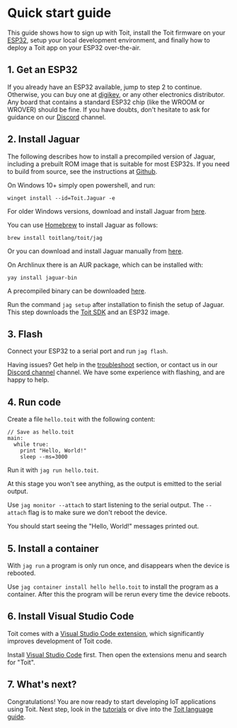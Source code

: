 
# Quick start guide

This guide shows how to sign up with Toit, install the Toit firmware on your [ESP32](https://www.espressif.com/en/products/socs/esp32),
setup your local development environment, and finally how to deploy a Toit app on your ESP32 over-the-air.

## 1. Get an ESP32

If you already have an ESP32 available, jump to step 2 to continue. Otherwise, you can buy one at [digikey](https://www.digikey.com), or
any other electronics distributor. Any board that contains a standard ESP32 chip (like the WROOM or WROVER) should be fine.
If you have doubts, don't hesitate to ask for guidance on our [Discord](https://discord.com/embed/invite/Q7Y9VQ5nh2) channel.

## 2. Install Jaguar

The following describes how to install a precompiled version of Jaguar,
including a prebuilt ROM image that is suitable for most ESP32s.  If you need to
build from source, see the instructions at [Github](https://github.com/toitlang/jaguar/).


<Tabs>
<Tab label="Windows">

On Windows 10+ simply open powershell, and run:
```shell
winget install --id=Toit.Jaguar -e
```

For older Windows versions, download and install Jaguar from
[here](https://github.com/toitlang/jaguar/releases/latest/download/jag_installer.exe).

</Tab>
<Tab label="macOS">

You can use [Homebrew](https://brew.sh/) to install Jaguar as follows:
```shell
brew install toitlang/toit/jag
```

Or you can download and install Jaguar manually from
[here](https://github.com/toitlang/jaguar/releases/latest/download/jag.dmg).

</Tab>

<Tab label="Linux">

On Archlinux there is an AUR package, which can be installed with:

```shell
yay install jaguar-bin
```

A precompiled binary can be downloaded [here](https://github.com/toitlang/jaguar/releases/latest/download/jag_linux.tgz).

</Tab>
</Tabs>

Run the command `jag setup` after installation to finish the setup of Jaguar. This step downloads
the [Toit SDK](https://github.com/toitlang/toit) and an ESP32 image.

## 3. Flash

Connect your ESP32 to a serial port and run `jag flash`.

Having issues? Get help in the [troubleshoot](../../support/troubleshoot) section, or contact us in
our [Discord channel](https://discord.gg/Q7Y9VQ5nh2) channel. We have some experience with flashing,
and are happy to help.

## 4. Run code

Create a file `hello.toit` with the following content:

```
// Save as hello.toit
main:
  while true:
    print "Hello, World!"
    sleep --ms=3000
```

Run it with `jag run hello.toit`.

At this stage you won't see anything, as the output is emitted to the serial output.

Use `jag monitor --attach` to start listening to the serial output. The `--attach` flag
is to make sure we don't reboot the device.

You should start seeing the "Hello, World!" messages printed out.

## 5. Install a container

With `jag run` a program is only run once, and disappears when the device is rebooted.

Use `jag container install hello hello.toit` to install the program as a container. After this the
program will be rerun every time the device reboots.

## 6. Install Visual Studio Code

Toit comes with a [Visual Studio Code extension](https://marketplace.visualstudio.com/items?itemName=toit.toit),
which significantly improves development of Toit code.

Install [Visual Studio Code](https://code.visualstudio.com/) first. Then open the extensions menu and search for
"Toit".

## 7. What's next?

Congratulations! You are now ready to start developing IoT applications using Toit. Next step, look in the [tutorials](../../tutorials) or dive into the [Toit language guide](../../language).
